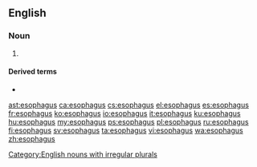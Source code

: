 ==English==

===Noun===
{{en-noun|esophagi}}

# {{label|en|US}} {{alternative spelling of|oesophagus|lang=en}}

====Derived terms====
* {{l|en|Barrett's esophagus}}

[[Category:English nouns with irregular plurals]]

[[ast:esophagus]]
[[ca:esophagus]]
[[cs:esophagus]]
[[el:esophagus]]
[[es:esophagus]]
[[fr:esophagus]]
[[ko:esophagus]]
[[io:esophagus]]
[[it:esophagus]]
[[ku:esophagus]]
[[hu:esophagus]]
[[my:esophagus]]
[[ps:esophagus]]
[[pl:esophagus]]
[[ru:esophagus]]
[[fi:esophagus]]
[[sv:esophagus]]
[[ta:esophagus]]
[[vi:esophagus]]
[[wa:esophagus]]
[[zh:esophagus]]